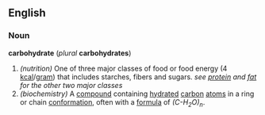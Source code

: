 ==English==
{{Wikipedia}}
===Noun===
'''carbohydrate''' (''plural'' '''carbohydrates''')
#''(nutrition)'' One of three major classes of food or food energy (4 [[kcal]]/[[gram]]) that includes starches, fibers and sugars. ''see [[protein]] and [[fat]] for the other two major classes''
#''(biochemistry)'' A [[compound]] containing [[hydrate|hydrated]] [[carbon]] [[atom]]s in a ring or chain [[conformation]], often with a [[formula]] of ''(C-H<sub>2</sub>O)<sub>n</sub>''.